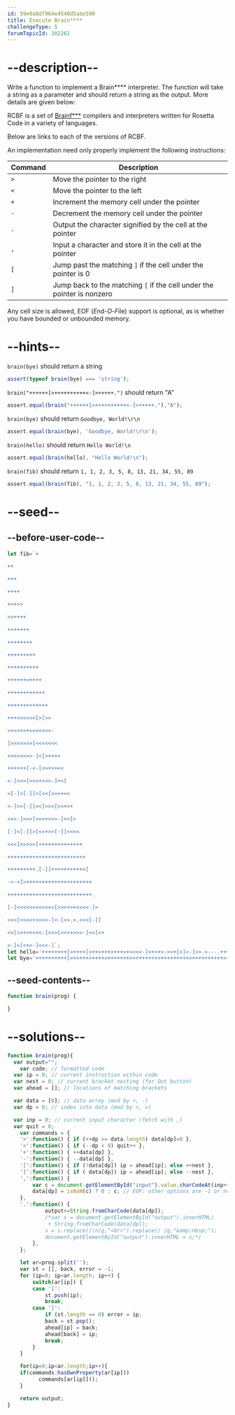 ```yaml
---
id: 59e0a8df964e4540d5abe599
title: Execute Brain****
challengeType: 5
forumTopicId: 302261
---
```


# --description--

Write a function to implement a Brain\*\*\*\* interpreter. The function will take a string as a parameter and should return a string as the output. More details are given below:

RCBF is a set of [Brainf\*\*\*](https://rosettacode.org/wiki/Brainf*** "Brainf\*\*\*") compilers and interpreters written for Rosetta Code in a variety of languages.

Below are links to each of the versions of RCBF.

An implementation need only properly implement the following instructions:

| Command           | Description                                                                        |
| ----------------- | ---------------------------------------------------------------------------------- |
| <code>></code>    | Move the pointer to the right                                                      |
| <code>&lt;</code> | Move the pointer to the left                                                       |
| <code>+</code>    | Increment the memory cell under the pointer                                        |
| <code>-</code>    | Decrement the memory cell under the pointer                                        |
| <code>.</code>    | Output the character signified by the cell at the pointer                          |
| <code>,</code>    | Input a character and store it in the cell at the pointer                          |
| <code>\[</code>   | Jump past the matching <code>]</code> if the cell under the pointer is 0           |
| <code>]</code>    | Jump back to the matching <code>\[</code> if the cell under the pointer is nonzero |

Any cell size is allowed, EOF (*E*nd-*O*-*F*ile) support is optional, as is whether you have bounded or unbounded memory.

# --hints--

`brain(bye)` should return a string

```js
assert(typeof brain(bye) === 'string');
```

`brain("++++++[>++++++++++<-]>+++++.")` should return "A"

```js
assert.equal(brain("++++++[>++++++++++<-]>+++++."),"A");
```

`brain(bye)` should return `Goodbye, World!\r\n`

```js
assert.equal(brain(bye), 'Goodbye, World!\r\n');
```

`brain(hello)` should return `Hello World!\n`

```js
assert.equal(brain(hello), "Hello World!\n");
```

`brain(fib)` should return `1, 1, 2, 3, 5, 8, 13, 21, 34, 55, 89`

```js
assert.equal(brain(fib), "1, 1, 2, 3, 5, 8, 13, 21, 34, 55, 89");
```

# --seed--

## --before-user-code--

```js
let fib=`+

++

+++

++++

+>+>>

>>++++

+++++++

++++++++

+++++++++

++++++++++

++++++>++++

++++++++++++

+++++++++++++

+++<<<<<<[>[>>

>>>>+>+<<<<<<<-

]>>>>>>>[<<<<<<<

+>>>>>>>-]<[>++++

++++++[-<-[>>+>+<<

<-]>>>[<<<+>>>-]+<[

>[-]<[-]]>[<<[>>>+<<

<-]>>[-]]<<]>>>[>>+>+

<<<-]>>>[<<<+>>>-]+<[>

[-]<[-]]>[<<+>>[-]]<<<<

<<<]>>>>>[++++++++++++++

+++++++++++++++++++++++++

+++++++++.[-]]++++++++++<[

->-<]>+++++++++++++++++++++

+++++++++++++++++++++++++++.

[-]<<<<<<<<<<<<[>>>+>+<<<<-]>

>>>[<<<<+>>>>-]<-[>>.>.<<<[-]]

<<[>>+>+<<<-]>>>[<<<+>>>-]<<[<+

>-]>[<+>-]<<<-]`;
let hello='++++++++[>++++[>++>+++>+++>+<<<<-]>+>+>->>+[<]<-]>>.>---.+++++++..+++.>>.<-.<.+++.------.--------.>>+.>++.'
let bye='++++++++++[>+>+++>++++>+++++++>++++++++>+++++++++>++++++++++>+++++++++++>++++++++++++<<<<<<<<<-]>>>>+.>>>>+..<.<++++++++.>>>+.<<+.<<<<++++.<++.>>>+++++++.>>>.+++.<+++++++.--------.<<<<<+.<+++.---.';
```

## --seed-contents--

```js
function brain(prog) {

}
```

# --solutions--

```js
function brain(prog){
  var output="";
    var code; // formatted code
  var ip = 0; // current instruction within code
  var nest = 0; // current bracket nesting (for Out button)
  var ahead = []; // locations of matching brackets

  var data = [0]; // data array (mod by +, -)
  var dp = 0; // index into data (mod by <, >)

  var inp = 0; // current input character (fetch with ,)
  var quit = 0;
    var commands = {
    '>':function() { if (++dp >= data.length) data[dp]=0 },
    '<':function() { if (--dp < 0) quit++ },
    '+':function() { ++data[dp] },
    '-':function() { --data[dp] },
    '[':function() { if (!data[dp]) ip = ahead[ip]; else ++nest },
    ']':function() { if ( data[dp]) ip = ahead[ip]; else --nest },
    ',':function() {
        var c = document.getElementById("input").value.charCodeAt(inp++);
        data[dp] = isNaN(c) ? 0 : c; // EOF: other options are -1 or no change
    },
    '.':function() {
            output+=String.fromCharCode(data[dp]);
            /*var s = document.getElementById("output").innerHTML)
             + String.fromCharCode(data[dp]);
            s = s.replace(/\n/g,"<br>").replace(/ /g,"&amp;nbsp;");
            document.getElementById("output").innerHTML = s;*/
        },
    };

    let ar=prog.split('');
    var st = [], back, error = -1;
    for (ip=0; ip<ar.length; ip++) {
        switch(ar[ip]) {
        case '[':
            st.push(ip);
            break;
        case ']':
            if (st.length == 0) error = ip;
            back = st.pop();
            ahead[ip] = back;
            ahead[back] = ip;
            break;
        }
    }

    for(ip=0;ip<ar.length;ip++){
    if(commands.hasOwnProperty(ar[ip]))
          commands[ar[ip]]();
    }

    return output;
}
```
